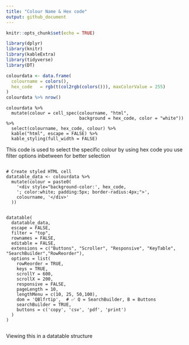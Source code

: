 ```yaml
---
title: "Colour Name & Hex code"
output: github_document
---
```


```r
knitr::opts_chunk$set(echo = TRUE)
```

```r
library(dplyr)
library(knitr)
library(kableExtra)
library(tidyverse)
library(DT)
```


```r

colourdata <- data.frame(
  colourname = colors(),
  hex_code   = rgb(t(col2rgb(colors())), maxColorValue = 255)
)
colourdata %>% nrow()

```

```{ message=FALSE, warning=FALSE}
colourdata %>% 
  mutate(colour = cell_spec(colourname, "html", 
                            background = hex_code, color = "white")) %>%
  select(colourname, hex_code, colour) %>%
  kable("html", escape = FALSE) %>%
  kable_styling(full_width = FALSE)
```

This code is used to select the specific colour by using hex code 
you use filter options inbetween for better selection 



```{}

# Create styled HTML cell
datatable_data <- colourdata %>%
  mutate(colour = paste0(
    '<div style="background-color:', hex_code,
    '; color:white; padding:5px; border-radius:4px;">',
    colourname, '</div>'
  ))


datatable(
  datatable_data,
  escape = FALSE,
  filter = "top",
  rownames = FALSE,
  editable = FALSE,
  extensions = c("Buttons", "Scroller", "Responsive", "KeyTable", "SearchBuilder","RowReorder"),
  options = list(
    rowReorder = TRUE,
    keys = TRUE,
    scrollY = 600,
    scrollX = 200,
    responsive = FALSE,
    pageLength = 10,
    lengthMenu = c(10, 25, 50,100),
    dom = 'QBlfrtip',  # ✅ Q = SearchBuilder, B = Buttons
    searchBuilder = TRUE,
    buttons = c('copy', 'csv', 'pdf', 'print')
  )
)


```

Viewing this in a datatable structure

